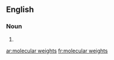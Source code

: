 
==English==

===Noun===
{{head|en|noun plural form}}

# {{plural of|molecular weight|lang=en}}

[[ar:molecular weights]]
[[fr:molecular weights]]